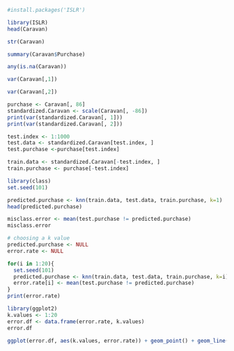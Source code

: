 ```r
#install.packages('ISLR')
```
```r
library(ISLR)
head(Caravan)
```
```r
str(Caravan)
```
```r
summary(Caravan$Purchase)
```
```r
any(is.na(Caravan))
```
```r
var(Caravan[,1])
```
```r
var(Caravan[,2])
```
```r
purchase <- Caravan[, 86]
standardized.Caravan <- scale(Caravan[, -86])
print(var(standardized.Caravan[, 1]))
print(var(standardized.Caravan[, 2]))
```
```r
test.index <- 1:1000
test.data <- standardized.Caravan[test.index, ]
test.purchase <-purchase[test.index]
```
```r
train.data <- standardized.Caravan[-test.index, ]
train.purchase <- purchase[-test.index]
```

```r
library(class)
set.seed(101)

predicted.purchase <- knn(train.data, test.data, train.purchase, k=1)
head(predicted.purchase)
```
```r
misclass.error <- mean(test.purchase != predicted.purchase)
misclass.error
```
```r
# choosing a k value
predicted.purchase <- NULL
error.rate <- NULL

for(i in 1:20){
  set.seed(101)
  predicted.purchase <- knn(train.data, test.data, train.purchase, k=i)
  error.rate[i] <- mean(test.purchase != predicted.purchase)
}
print(error.rate)
```
```r
library(ggplot2)
k.values <- 1:20
error.df <- data.frame(error.rate, k.values)
error.df
```
```r
ggplot(error.df, aes(k.values, error.rate)) + geom_point() + geom_line(lty='dotted', color='red')
```
